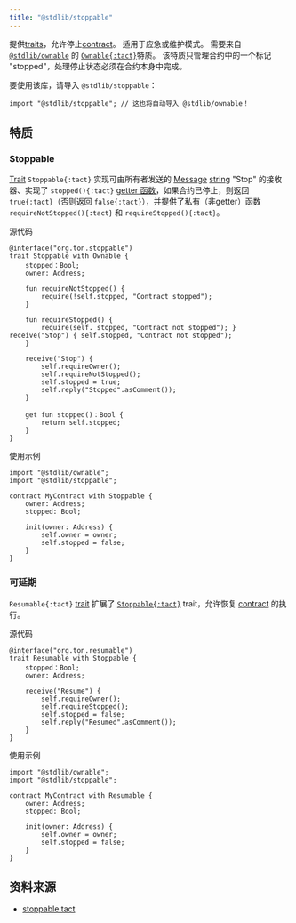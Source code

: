 ```yaml
---
title: "@stdlib/stoppable"
---
```


提供[traits](/book/types#composite-types)，允许停止[contract](/book/contracts)。 适用于应急或维护模式。 需要来自 [`@stdlib/ownable`](/ref/stdlib-ownable) 的 [`Ownable{:tact}`](/ref/stdlib-ownable#ownable)特质。 该特质只管理合约中的一个标记 "stopped"，处理停止状态必须在合约本身中完成。

要使用该库，请导入 `@stdlib/stoppable`：

```tact
import "@stdlib/stoppable"; // 这也将自动导入 @stdlib/ownable！
```

## 特质

### Stoppable

[Trait](/book/types#composite-types) `Stoppable{:tact}` 实现可由所有者发送的 [Message](/book/structs-and-messages#messages) [string](/book/types#primitive-types) "Stop" 的接收器、实现了 `stopped(){:tact}` [getter 函数](/book/functions#getter-functions)，如果合约已停止，则返回 `true{:tact}`（否则返回 `false{:tact}`），并提供了私有（非getter）函数 `requireNotStopped(){:tact}` 和 `requireStopped(){:tact}`。

源代码

```tact
@interface("org.ton.stoppable")
trait Stoppable with Ownable {
    stopped：Bool;
    owner: Address;

    fun requireNotStopped() {
        require(!self.stopped, "Contract stopped");
    }

    fun requireStopped() {
        require(self. stopped, "Contract not stopped"); } receive("Stop") { self.stopped, "Contract not stopped");
    }

    receive("Stop") {
        self.requireOwner();
        self.requireNotStopped();
        self.stopped = true;
        self.reply("Stopped".asComment());
    }

    get fun stopped()：Bool {
        return self.stopped;
    }
}
```

使用示例

```tact /Stoppable/
import "@stdlib/ownable";
import "@stdlib/stoppable";

contract MyContract with Stoppable {
    owner: Address;
    stopped: Bool;

    init(owner: Address) {
        self.owner = owner;
        self.stopped = false;
    }
}
```

### 可延期

`Resumable{:tact}` [trait](/book/types#composite-types) 扩展了 [`Stoppable{:tact}`](#stoppable) trait，允许恢复 [contract](/book/contracts) 的执行。

源代码

```tact
@interface("org.ton.resumable")
trait Resumable with Stoppable {
    stopped：Bool;
    owner: Address;

    receive("Resume") {
        self.requireOwner();
        self.requireStopped();
        self.stopped = false;
        self.reply("Resumed".asComment());
    }
}
```

使用示例

```tact /Resumable/
import "@stdlib/ownable";
import "@stdlib/stoppable";

contract MyContract with Resumable {
    owner: Address;
    stopped: Bool;

    init(owner: Address) {
        self.owner = owner;
        self.stopped = false;
    }
}
```

## 资料来源

- [stoppable.tact](https://github.com/tact-lang/tact/blob/61541b7783098e1af669faccd7d2334c10981c72/stdlib/libs/stoppable.tact)
